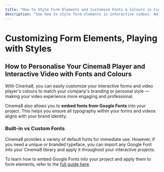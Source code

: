 ---
title: "How to Style Form Elements and Customise Fonts & Colours in Cinema8"
description: "See how to style form elements in interactive videos. Adjust fonts, buttons, layout and branding for coherence. Visit Cinema8."
---

# Customizing Form Elements, Playing with Styles

## How to Personalise Your Cinema8 Player and Interactive Video with Fonts and Colours

With Cinema8, you can easily customize your interactive forms and video player's colours to match your company's branding or personal style — making your video experience more engaging and professional.

Cinema8 also allows you to **embed fonts from Google Fonts** into your project. This helps you ensure all typography within your forms and videos aligns with your brand identity.

### Built-in vs Custom Fonts

Cinema8 provides a variety of default fonts for immediate use. However, if you need a unique or branded typeface, you can import any Google Font into your Cinema8 library and apply it throughout your interactive projects.

To learn how to embed Google Fonts into your project and apply them to form elements, refer to the [full guide here](/integrations-and-third-party-platforms/how-to-use-google-fonts-in-interactive-videos).
